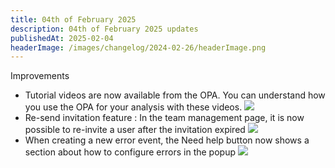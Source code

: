 ```yaml
---
title: 04th of February 2025
description: 04th of February 2025 updates
publishedAt: 2025-02-04
headerImage: /images/changelog/2024-02-26/headerImage.png
---
```

<Badge variant="noLink" className="m-0">
  <span>Improvements</span>
</Badge>

- Tutorial videos are now available from the OPA. You can understand how you use the OPA for your analysis with these videos.
![](/images/changelog/2025-02-04/1.png)
- Re-send invitation feature : In the team management page, it is now possible to re-invite a user after the invitation expired
![](/images/changelog/2025-02-04/2.png)
- When creating a new error event, the Need help button now shows a section about how to configure errors in the popup
![](/images/changelog/2025-02-04/3.png)